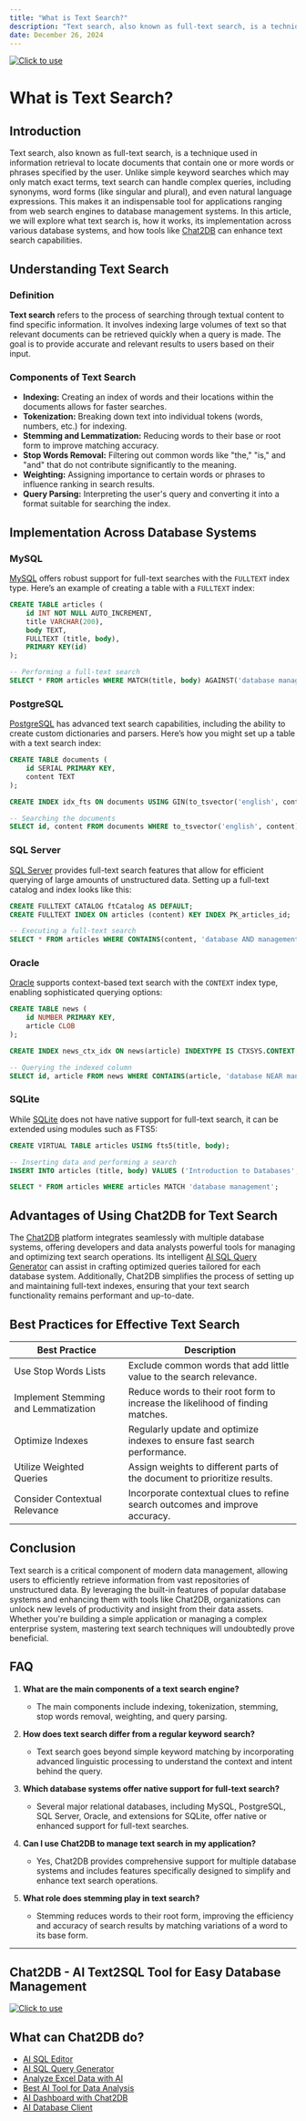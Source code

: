 ```yaml
---
title: "What is Text Search?"
description: "Text search, also known as full-text search, is a technique used in information retrieval to locate documents that contain one or more words or phrases specified by the user."
date: December 26, 2024
---
```

[![Click to use](/image/blog/bg/chat2db1.png)](https://app.chat2db.ai/)
# What is Text Search?

## Introduction

Text search, also known as full-text search, is a technique used in information retrieval to locate documents that contain one or more words or phrases specified by the user. Unlike simple keyword searches which may only match exact terms, text search can handle complex queries, including synonyms, word forms (like singular and plural), and even natural language expressions. This makes it an indispensable tool for applications ranging from web search engines to database management systems. In this article, we will explore what text search is, how it works, its implementation across various database systems, and how tools like [Chat2DB](https://chat2db.ai) can enhance text search capabilities.

## Understanding Text Search

### Definition

**Text search** refers to the process of searching through textual content to find specific information. It involves indexing large volumes of text so that relevant documents can be retrieved quickly when a query is made. The goal is to provide accurate and relevant results to users based on their input.

### Components of Text Search

- **Indexing:** Creating an index of words and their locations within the documents allows for faster searches.
- **Tokenization:** Breaking down text into individual tokens (words, numbers, etc.) for indexing.
- **Stemming and Lemmatization:** Reducing words to their base or root form to improve matching accuracy.
- **Stop Words Removal:** Filtering out common words like "the," "is," and "and" that do not contribute significantly to the meaning.
- **Weighting:** Assigning importance to certain words or phrases to influence ranking in search results.
- **Query Parsing:** Interpreting the user's query and converting it into a format suitable for searching the index.

## Implementation Across Database Systems

### MySQL

[MySQL](https://chat2db.ai/client/mysql) offers robust support for full-text searches with the `FULLTEXT` index type. Here’s an example of creating a table with a `FULLTEXT` index:

```sql
CREATE TABLE articles (
    id INT NOT NULL AUTO_INCREMENT,
    title VARCHAR(200),
    body TEXT,
    FULLTEXT (title, body),
    PRIMARY KEY(id)
);

-- Performing a full-text search
SELECT * FROM articles WHERE MATCH(title, body) AGAINST('database management');
```

### PostgreSQL

[PostgreSQL](https://chat2db.ai/client/postgresql) has advanced text search capabilities, including the ability to create custom dictionaries and parsers. Here’s how you might set up a table with a text search index:

```sql
CREATE TABLE documents (
    id SERIAL PRIMARY KEY,
    content TEXT
);

CREATE INDEX idx_fts ON documents USING GIN(to_tsvector('english', content));

-- Searching the documents
SELECT id, content FROM documents WHERE to_tsvector('english', content) @@ to_tsquery('search & terms');
```

### SQL Server

[SQL Server](https://chat2db.ai/client/sqlserver) provides full-text search features that allow for efficient querying of large amounts of unstructured data. Setting up a full-text catalog and index looks like this:

```sql
CREATE FULLTEXT CATALOG ftCatalog AS DEFAULT;
CREATE FULLTEXT INDEX ON articles (content) KEY INDEX PK_articles_id;

-- Executing a full-text search
SELECT * FROM articles WHERE CONTAINS(content, 'database AND management');
```

### Oracle

[Oracle](https://chat2db.ai/client/oracle) supports context-based text search with the `CONTEXT` index type, enabling sophisticated querying options:

```sql
CREATE TABLE news (
    id NUMBER PRIMARY KEY,
    article CLOB
);

CREATE INDEX news_ctx_idx ON news(article) INDEXTYPE IS CTXSYS.CONTEXT;

-- Querying the indexed column
SELECT id, article FROM news WHERE CONTAINS(article, 'database NEAR management') > 0;
```

### SQLite

While [SQLite](https://chat2db.ai/client/sqlserver) does not have native support for full-text search, it can be extended using modules such as FTS5:

```sql
CREATE VIRTUAL TABLE articles USING fts5(title, body);

-- Inserting data and performing a search
INSERT INTO articles (title, body) VALUES ('Introduction to Databases', 'This article discusses ...');

SELECT * FROM articles WHERE articles MATCH 'database management';
```

## Advantages of Using Chat2DB for Text Search

The [Chat2DB](https://chat2db.ai) platform integrates seamlessly with multiple database systems, offering developers and data analysts powerful tools for managing and optimizing text search operations. Its intelligent [AI SQL Query Generator](https://chat2db.ai/feature/ai-sql-query-generator) can assist in crafting optimized queries tailored for each database system. Additionally, Chat2DB simplifies the process of setting up and maintaining full-text indexes, ensuring that your text search functionality remains performant and up-to-date.

## Best Practices for Effective Text Search

| Best Practice                         | Description                                                                 |
|---------------------------------------|-----------------------------------------------------------------------------|
| Use Stop Words Lists                  | Exclude common words that add little value to the search relevance.         |
| Implement Stemming and Lemmatization  | Reduce words to their root form to increase the likelihood of finding matches. |
| Optimize Indexes                      | Regularly update and optimize indexes to ensure fast search performance.     |
| Utilize Weighted Queries              | Assign weights to different parts of the document to prioritize results.    |
| Consider Contextual Relevance         | Incorporate contextual clues to refine search outcomes and improve accuracy. |

## Conclusion

Text search is a critical component of modern data management, allowing users to efficiently retrieve information from vast repositories of unstructured data. By leveraging the built-in features of popular database systems and enhancing them with tools like Chat2DB, organizations can unlock new levels of productivity and insight from their data assets. Whether you're building a simple application or managing a complex enterprise system, mastering text search techniques will undoubtedly prove beneficial.

## FAQ

1. **What are the main components of a text search engine?**
   - The main components include indexing, tokenization, stemming, stop words removal, weighting, and query parsing.

2. **How does text search differ from a regular keyword search?**
   - Text search goes beyond simple keyword matching by incorporating advanced linguistic processing to understand the context and intent behind the query.

3. **Which database systems offer native support for full-text search?**
   - Several major relational databases, including MySQL, PostgreSQL, SQL Server, Oracle, and extensions for SQLite, offer native or enhanced support for full-text searches.

4. **Can I use Chat2DB to manage text search in my application?**
   - Yes, Chat2DB provides comprehensive support for multiple database systems and includes features specifically designed to simplify and enhance text search operations.

5. **What role does stemming play in text search?**
   - Stemming reduces words to their root form, improving the efficiency and accuracy of search results by matching variations of a word to its base form.

---

## Chat2DB - AI Text2SQL Tool for Easy Database Management

[![Click to use](/image/blog/chat2db.png)](https://app.chat2db.ai/)

## What can Chat2DB do?

- [AI SQL Editor](https://chat2db.ai/feature/AI%20SQL%20Editor)
- [AI SQL Query Generator](https://chat2db.ai/feature/AI%20SQL%20Query%20Generator)
- [Analyze Excel Data with AI](https://chat2db.ai/feature/Analyze%20Excel%20Data%20with%20AI)
- [Best AI Tool for Data Analysis](https://chat2db.ai/feature/Best%20AI%20Tool%20for%20Data%20Analysis)
- [AI Dashboard with Chat2DB](https://chat2db.ai/feature/AI%20Dashboard%20with%20Chat2DB)
- [AI Database Client](https://chat2db.ai/feature/AI%20Database%20Client)
